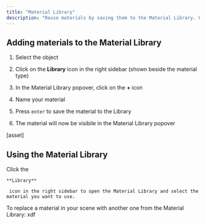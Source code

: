 ```yaml
---
title: "Material Library"
description: "Reuse materials by saving them to the Material Library. Use the Material Library to stay organized, create a design system, and bulk update materials."
---
```


## Adding materials to the Material Library

1. Select the object

2. Click on the **Library** icon in the right sidebar (shown beside the material type)

3. In the Material Library popover, click on the **+** icon

4. Name your material

5. Press `enter` to save the material to the Library

6. The material will now be visibile in the Material Library popover

\[asset]

## Using the Material Library

<AccordionGroup>
  <Accordion title="Using Library materials" defaultOpen={false}>
    Click the 

    **Library**

     icon in the right sidebar to open the Material Library and select the material you want to use. 
  </Accordion>

  <Accordion title="Replacing Library materials" defaultOpen={false}>
    To replace a material in your scene with another one from the Material Library:
  </Accordion>

  <Accordion title="Renaming Library materials" defaultOpen={false}>
    xdf
  </Accordion>

  <Accordion title="Detaching Library materials" defaultOpen={false} />
</AccordionGroup>